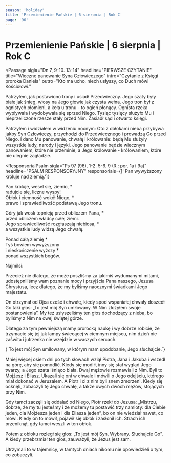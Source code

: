 ```yaml
---
season: 'holiday'
title: 'Przemienienie Pańskie | 6 sierpnia | Rok C'
page: '96'
---
```


# Przemienienie Pańskie | 6 sierpnia | Rok C

<Passage
  sigla="Dn 7, 9-10. 13-14"
  headline="PIERWSZE CZYTANIE"
  title="Wieczne panowanie Syna Człowieczego"
  intro="Czytanie z Księgi proroka Daniela"
  outro="Kto ma ucho, niech usłyszy, co Duch mówi Kościołowi."
>
  <p>Patrzyłem, jak postawiono trony i usiadł Przedwieczny. Jego szaty były białe jak śnieg, włosy na Jego głowie jak czysta wełna. Jego tron był z ognistych płomieni, a koła u tronu - to ogień płonący. Ognista rzeka wypływała i wydobywała się sprzed Niego. Tysiąc tysięcy służyło Mu i nieprzeliczone rzesze stały przed Nim. Zasiadł sąd i otwarto księgi.</p>
  <p>Patrzyłem i widziałem w widzeniu nocnym: Oto z obłokami nieba przybywa jakby Syn Człowieczy, przychodzi do Przedwiecznego i prowadzą Go przed Niego. I dano Mu panowanie, chwałę i królowanie: będą Mu służyły wszystkie ludy, narody i języki. Jego panowanie będzie wiecznym panowaniem, które nie przeminie, a Jego królowanie - królowaniem, które nie ulegnie zagładzie.</p>
</Passage>

<ResponsorialPsalm
  sigla="Ps 97 (96), 1-2. 5-6. 9 (R.: por. 1a i 9a)"
  headline="PSALM RESPONSORYJNY"
  responsorials={[' Pan wywyższony króluje nad ziemią.']}
>
  <p>Pan króluje, wesel się, ziemio, *<br/>radujcie się, liczne wyspy!<br/>Obłok i ciemność wokół Niego, *<br/>prawo i sprawiedliwość podstawą Jego tronu.</p>
  <p>Góry jak wosk topnieją przed obliczem Pana, *<br/>przed obliczem władcy całej ziemi.<br/>Jego sprawiedliwość rozgłaszają niebiosa, *<br/>a wszystkie ludy widzą Jego chwałę.</p>
  <p>Ponad całą ziemię *<br/>Tyś bowiem wywyższony<br/>i nieskończenie wyższy *<br/>ponad wszystkich bogów.</p>
</ResponsorialPsalm>
<Passage
  sigla="2 P 1, 16-19"
  headline="DRUGIE CZYTANIE"
  title="Naoczni świadkowie wielkości Jezusa"
  intro="Czytanie z Drugiego listu świętego Piotra Apostoła"
  outro="Kto ma ucho, niech usłyszy, co Duch mówi Kościołowi."
>
  <p>Najmilsi:</p>
  <p>Przecież nie dlatego, że może poszliśmy za jakimiś wydumanymi mitami, udostępniliśmy wam poznanie mocy i przyjścia Pana naszego, Jezusa Chrystusa, lecz dlatego, że my byliśmy naocznymi świadkami Jego majestatu.</p>
  <p>On otrzymał od Ojca cześć i chwałę, kiedy spod wspaniałej chwały doszedł Go taki głos: „To jest mój Syn umiłowany. W Nim złożyłem swoje postanowienia”. My też usłyszeliśmy ten głos dochodzący z nieba, bo byliśmy z Nim na owej świętej górze.</p>
  <p>Dlatego za tym pewniejszą mamy prorocką naukę i wy dobrze robicie, że trzymacie się jej jak lampy świecącej w ciemnym miejscu, nim dzień nie zaświta i jutrzenka nie wzejdzie w waszych sercach.</p>
</Passage>
<Passage
  sigla="Mt 17, 5c"
  headline="AKLAMACJA"
  acclamation="Alleluja, alleluja, alleluja."
>
  {`To jest mój Syn umiłowany,
w którym mam upodobanie,
Jego słuchajcie.`}
</Passage>
<Passage
  sigla="Łk 9, 28b-36"
  headline="EWANGELIA"
  title="Przemienienie Pańskie"
  intro=" Słowa Ewangelii według świętego Łukasza"
  outro="Oto słowo Pańskie."
>
  <p>Mniej więcej osiem dni po tych słowach wziął Piotra, Jana i Jakuba i wszedł na górę, aby się pomodlić. Kiedy się modlił, inny się stał wygląd Jego twarzy, a Jego szata lśniąco biała. Dwaj mężowie rozmawiali z Nim. Byli to Mojżesz i Eliasz. Ukazali się oni w chwale i mówili o Jego odejściu, którego miał dokonać w Jeruzalem. A Piotr i ci z nim byli snem zmorzeni. Kiedy się ocknęli, zobaczyli tę Jego chwałę, a także owych dwóch mężów, stojących przy Nim.</p>
  <p>Gdy tamci zaczęli się oddalać od Niego, Piotr rzekł do Jezusa: „Mistrzu, dobrze, że my tu jesteśmy i że możemy tu postawić trzy namioty: dla Ciebie jeden, dla Mojżesza jeden i dla Eliasza jeden”, bo on nie wiedział nawet, co mówi. Kiedy on to mówił, pojawił się obłok i zasłonił ich. Strach ich przeniknął, gdy tamci weszli w ten obłok.</p>
  <p>Potem z obłoku rozległ się głos: „To jest mój Syn, Wybrany. Słuchajcie Go”. A kiedy przebrzmiał ten głos, zauważyli, że Jezus jest sam.</p>
  <p>Utrzymali to w tajemnicy, w tamtych dniach nikomu nie opowiedzieli o tym, co zobaczyli.</p>
</Passage>
